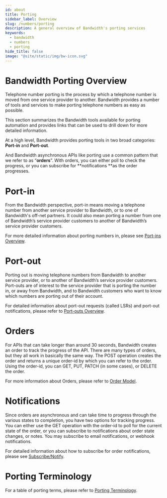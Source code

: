 ```yaml
---
id: about
title: Porting
sidebar_label: Overview
slug: /numbers/porting
description: A general overview of Bandwidth's porting services
keywords:
  - bandwidth
  - numbers
  - porting
hide_title: false
image: "@site/static/img/bw-icon.svg"
---
```


# Bandwidth Porting Overview

Telephone number porting is the process by which a telephone number is moved from one service provider to another. Bandwidth provides a number of tools and services to make porting telephone numbers as easy as possible.

This section summarizes the Bandwidth tools available for porting automation and provides links that can be used to drill down for more detailed information.

At a high level, Bandwidth provides porting tools in two broad categories: **Port-in** and **Port-out**.

And Bandwidth asynchronous APIs like porting use a common pattern that we refer to as “**orders**”. With orders, you can either poll to check the progress, or you can subscribe for **notifications **as the order progresses.

# Port-in

From the Bandwidth perspective, port-in means moving a telephone number from another service provider to Bandwidth, or to one of Bandwidth's off-net partners. It could also mean porting a number from one of Bandwidth’s service provider customers to another of Bandwidth’s service provider customers.

For more detailed information about porting numbers in, please see [Port-ins Overview](/docs/numbers/porting/port-ins).

# Port-out

Porting out is moving telephone numbers from Bandwidth to another service provider, or to another of Bandwidth’s service provider customers. Port-outs are of interest to the service provider that is porting the number in, or away from Bandwidth, and to Bandwidth customers who want to know which numbers are porting out of their account.

For detailed information about port-out requests (called LSRs) and port-out notifications, please refer to [Port-outs Overview](/docs/numbers/porting/port-outs).

# Orders

For APIs that can take longer than around 30 seconds, Bandwidth creates an order to track the progress of the API. There are many types of orders, but they all work in basically the same way. The POST operation creates the order and returns a unique order-id by which you can refer to the order. Using the order-id, you can GET, PUT, PATCH (in some cases), or DELETE the order.

For more information about Orders, please refer to [Order Model](/docs/numbers/porting/orderModel).

# Notifications

Since orders are asynchronous and can take time to progress through the various states to completion, you have two options for tracking progress. You can either use the GET operation with the order-id to poll for the current state of the order, or you can subscribe to notifications about order state changes, or notes. You may subscribe to email notifications, or webhook notifications.

For detailed information about how to subscribe for order notifications, please see [Subscribe/Notify](/apis/numbers/#tag/Subscriptions/operation/CreateSubscriptions).

# Porting Terminology

For a table of porting terms, please refer to [Porting Terminology](/docs/numbers/porting/terminology).
